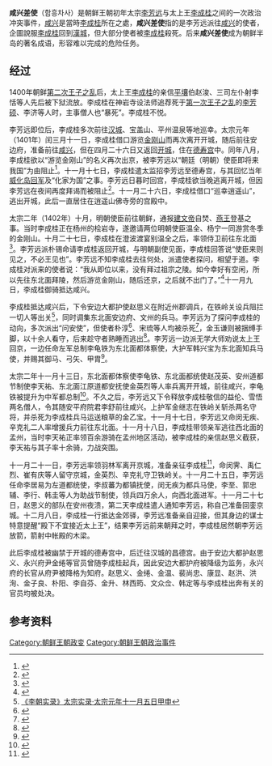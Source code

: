 '''咸兴差使'''（함흥차사）是朝鲜王朝初年太宗[[朝鲜太宗|李芳远]]与太上王[[李成桂|李成桂]]之间的一次政治冲突事件，[[咸兴|咸兴]]是當時[[李成桂|李成桂]]所在之處，'''咸兴差使'''指的是李芳远派往[[咸兴|咸兴]]的使者，企圖說服[[李成桂|李成桂]]回到[[漢城|漢城]]，但大部分使者被[[李成桂|李成桂]]殺死。后来'''咸兴差使'''成为朝鲜半岛的著名成语，形容难以完成的危险任务。

==经过==
1400年朝鲜[[第二次王子之乱|第二次王子之乱]]后，太上王[[李成桂|李成桂]]的亲信[[平壤|平壤]]伯赵浚、三司左仆射李恬等人先后被下狱流放。李成桂在神岩寺设法师追荐死于[[第一次王子之乱|第一次王子之乱]]的[[李芳硕|李芳硕]]、李济等人时，主事僧人也“暴死”。李成桂不悦。

李芳远即位后，李成桂多次前往[[汉城|汉城]]、宝盖山、平州温泉等地巡幸。太宗元年（1401年）闰三月十一日，李成桂借口游览[[金剛山_(朝鮮)|金刚山]]而再次离开开城，随后前往安边府，准备前往[[咸兴|咸兴]]，但在四月二十六日又返回[[开城|开城]]，住在[[德寿宫|德寿宫]]中。同年八月，李成桂欲以“游览金刚山”的名义再次出京，被李芳远以“朝廷（明朝）使臣即将来我国”为由阻止<ref>{{Cite web |url=http://sillok.history.go.kr/inspection/insp_king.jsp?id=wca_10108021_002&tabid=w |title=《李朝实录》太宗实录·太宗元年八月二十一日丁丑 |accessdate=2014-06-30 |archive-date=2014-12-05 |archive-url=https://web.archive.org/web/20141205065351/http://sillok.history.go.kr/inspection/insp_king.jsp?id=wca_10108021_002&tabid=w |dead-url=no }}</ref>。十一月十七日，李成桂遣太监招李芳远至德寿宫，与其回忆当年[[威化岛回军|威化岛回军]]及“化家为国”之事。李芳远日暮时回宫，李成桂欲当晚逃离开城，但因李芳远在夜间再度拜谒而被阻止<ref>{{Cite web |url=http://sillok.history.go.kr/inspection/insp_king.jsp?id=wca_10111017_001&tabid=w |title=《李朝实录》太宗实录·太宗元年十一月十七日辛丑 |accessdate=2014-06-30 |archive-date=2014-12-05 |archive-url=https://web.archive.org/web/20141205065354/http://sillok.history.go.kr/inspection/insp_king.jsp?id=wca_10111017_001&tabid=w |dead-url=no }}</ref>。十一月二十六日，李成桂借口“巡幸逍遥山”，逃出开城，此后一直居住在逍遥山佛寺旁的宫殿中。

太宗二年（1402年）十月，明朝使臣前往朝鲜，通报[[建文帝|建文帝]]自焚、[[朱棣|燕王]]登基之事。当时李成桂正在杨州的桧岩寺，遂邀请两位明朝使臣温全、杨宁一同游赏冬季的金刚山。十月二十七日，李成桂在澄波渡宴别温全之后，率领侍卫前往东北面<ref>{{Cite web |url=http://sillok.history.go.kr/inspection/insp_king.jsp?id=wca_10210027_002&tabid=w |title=《李朝实录》太宗实录·太宗二年十月二十七日丁丑 |access-date=2014-06-30 |archive-date=2019-07-25 |archive-url=https://web.archive.org/web/20190725024633/http://sillok.history.go.kr/inspection/insp_king.jsp?id=wca_10210027_002&tabid=w |dead-url=no }}</ref>。李芳远派朴锡命请李成桂返回开城，与明朝副使见面，李成桂回答说“使臣来则见之，不必王见也”。李芳远不知李成桂去往何处，派遣使者探问，相望于道。李成桂对派来的使者说：“我从即位以来，没有拜过祖宗之陵。如今幸好有空闲，所以先往东北面拜陵，然后游览金刚山，随后还京，之后就不出门了。”<ref>{{Cite web |url=http://sillok.history.go.kr/inspection/insp_king.jsp?id=wca_10211005_001&tabid=w |title=《李朝实录》太宗实录·太宗元年十一月五日甲申 |access-date=2014-06-30 |archive-date=2019-07-25 |archive-url=https://web.archive.org/web/20190725200707/http://sillok.history.go.kr/inspection/insp_king.jsp?id=wca_10211005_001&tabid=w |dead-url=no }}</ref>十一月九日，李成桂御骑抵达咸兴。

李成桂抵达咸兴后，下令安边大都护使赵思义在附近州郡调兵，在铁岭关设兵阻拦一切人等出关<ref>[http://sillok.history.go.kr/inspection/insp_king.jsp?id=wca_10211005_002&tabid=w 《李朝实录》太宗实录·太宗元年十一月五日甲申]</ref>，同时调集东北面安边府、文州的兵马。李芳远为了探问李成桂的动向，多次派出“问安使”，但使者朴淳<ref>{{Cite web |url=http://sillok.history.go.kr/inspection/insp_king.jsp?id=wca_10211008_001&tabid=w |title=《李朝实录》太宗实录·太宗元年十一月八日丁亥 |access-date=2014-06-30 |archive-date=2019-07-25 |archive-url=https://web.archive.org/web/20190725175232/http://sillok.history.go.kr/inspection/insp_king.jsp?id=wca_10211008_001&tabid=w |dead-url=no }}</ref>、宋琉等人均被杀死<ref>{{Cite web |url=http://sillok.history.go.kr/inspection/insp_king.jsp?id=wca_10211011_003&tabid=w |title=《李朝实录》太宗实录·太宗元年十一月十一日庚寅 |access-date=2014-06-30 |archive-date=2019-07-30 |archive-url=https://web.archive.org/web/20190730072037/http://sillok.history.go.kr/inspection/insp_king.jsp?id=wca_10211011_003&tabid=w |dead-url=no }}</ref>，金玉谦则被捆缚手脚，以十余人看守，后来趁守者熟睡而逃出<ref>{{Cite web |url=http://sillok.history.go.kr/inspection/insp_king.jsp?id=wca_10211011_002&tabid=w |title=《李朝实录》太宗实录·太宗元年十一月十一日庚寅 |access-date=2014-06-30 |archive-date=2019-07-25 |archive-url=https://web.archive.org/web/20190725234310/http://sillok.history.go.kr/inspection/insp_king.jsp?id=wca_10211011_002&tabid=w |dead-url=no }}</ref>。李芳远一边派无学大师劝说太上王回京，一边任命左军总制李龟铁为东北面都体察使，大护军韩兴宝为东北面知兵马使，并赐其御马、弓矢、甲胄<ref>{{Cite web |url=http://sillok.history.go.kr/inspection/insp_king.jsp?id=wca_10211011_001&tabid=w |title=《李朝实录》太宗实录·太宗二年十一月十一日庚寅 |access-date=2014-06-30 |archive-date=2019-07-29 |archive-url=https://web.archive.org/web/20190729000317/http://sillok.history.go.kr/inspection/insp_king.jsp?id=wca_10211011_001&tabid=w |dead-url=no }}</ref>。

太宗二年十一月十三日，东北面都体察使李龟铁、东北面都统使赵茂英、安州道都节制使李天祐、东北面江原道都安抚使金英烈等人率兵离开开城，前往咸兴，李龟铁被提升为中军都总制<ref>{{Cite web |url=http://sillok.history.go.kr/inspection/insp_king.jsp?id=wca_10211013_001&tabid=w |title=《李朝实录》太宗实录·太宗二年十一月十三日壬辰 |access-date=2014-06-30 |archive-date=2019-07-28 |archive-url=https://web.archive.org/web/20190728213653/http://sillok.history.go.kr/inspection/insp_king.jsp?id=wca_10211013_001&tabid=w |dead-url=no }}</ref>。不久之后，李芳远又下令释放李成桂敬信的益伦、雪悟两名僧人，令其随安平府院君李舒前往咸兴。上护军金继志在铁岭关斩杀两名守将，并杀死为李成桂兵马运送粮草的金乙宝。十一月十七日，李芳远又命闵无疾、辛克礼二人率增援兵力前往东北面。十一月十八日，李成桂带领亲军逃往西北面的孟州，当时李天祐正率领百余游骑在孟州地区活动，被李成桂的亲信赵思义截获，李天祐与其子率十余骑，力战突围。

十一月二十一日，李芳远率领羽林军离开京城，准备亲征李成桂<ref>{{Cite web |url=http://sillok.history.go.kr/inspection/insp_king.jsp?id=wca_10211021_001&tabid=w |title=《李朝实录》太宗实录·太宗二年十一月二十一日庚子 |access-date=2014-06-30 |archive-date=2019-07-28 |archive-url=https://web.archive.org/web/20190728155922/http://sillok.history.go.kr/inspection/insp_king.jsp?id=wca_10211021_001&tabid=w |dead-url=no }}</ref>，命闵霁、禹仁烈、崔有庆等人留守京城，金英烈、辛克礼守卫铁岭关。十一月二十五日，李芳远任命李居易为左道都统使，李叔蕃为都镇抚使，闵无疾为都兵马使，李至、郭忠辅、李行、韩圭等人为助战节制使，领兵四万余人，向西北面进军。十一月二十七日，赵思义的部队在安州夜溃，第二天李成桂遣人通知李芳远，称自己准备回銮京城。十二月八日，李成桂一行抵达金郊驿，李芳远准备亲自迎接，但其身边的谋士特意提醒“殿下不宜接近太上王”，结果李芳远前来朝拜之时，李成桂居然朝李芳远放箭，箭射中帐殿的木梁。

此后李成桂被幽禁于开城的德寿宫中，后迁往汉城的昌德宫。由于安边大都护赵思义、永兴府尹金绻等官员曾随李成桂起兵，因此安边大都护府被降级为监务，永兴府的长官从府尹被降格为知府。赵思义、金绻、金温、裴尚忠、康显、赵洪、洪洵、金子良、朴阳、李自芬、金升、林西筠、文众佥、韩定等与李成桂出奔有关的官员均被处决。

== 参考资料 ==
{{reflist}}

{{李氏朝鲜历史事件}}

[[Category:朝鲜王朝政变|Category:朝鲜王朝政变]]
[[Category:朝鲜王朝政治事件|Category:朝鲜王朝政治事件]]